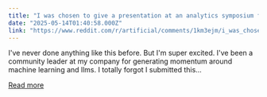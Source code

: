 ```yaml
---
title: "I was chosen to give a presentation at an analytics symposium for my abstract- leveraging large language models to accelerate engineering without compromising expertise"
date: "2025-05-14T01:40:58.000Z"
link: "https://www.reddit.com/r/artificial/comments/1km3ejm/i_was_chosen_to_give_a_presentation_at_an/"
---
```


I've never done anything like this before. But I'm super excited. I've been a community leader at my company for generating momentum around machine learning and llms. I totally forgot I submitted this...

[Read more](https://www.reddit.com/r/artificial/comments/1km3ejm/i_was_chosen_to_give_a_presentation_at_an/)
